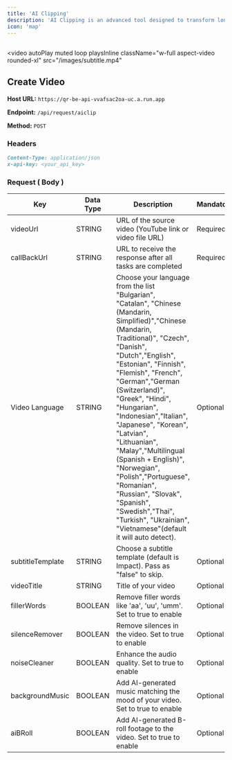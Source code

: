 ```yaml
---
title: 'AI Clipping'
description: 'AI Clipping is an advanced tool designed to transform long-form videos into short, captivating clips by automatically detecting and extracting the most engaging moments. It is ideal for creating highlight reels, trailers, or social media snippets, ensuring that your audience stays engaged with the best parts of your content.'
icon: 'map'
---
```


##

<video
  autoPlay
  muted
  loop
  playsInline
  className="w-full aspect-video rounded-xl"
  src="/images/subtitle.mp4"
></video>


## Create Video

**Host URL:** `https://qr-be-api-vvafsac2oa-uc.a.run.app`

**Endpoint:** `/api/request/aiclip`

**Method:** `POST`

### Headers

```markdown
Content-Type: application/json
x-api-key: <your_api_key> 
```

### Request ( Body )



Key              | Data Type | Description                                                                       | Mandatory
-----------------|-----------|-----------------------------------------------------------------------------------|-----------
videoUrl         | STRING    | URL of the source video (YouTube link or video file URL)                            | Required
callBackUrl      | STRING    | URL to receive the response after all tasks are completed                          | Required
Video Language | STRING    | Choose your language  from the list "Bulgarian", "Catalan", "Chinese (Mandarin, Simplified)","Chinese (Mandarin, Traditional)", "Czech", "Danish", "Dutch","English", "Estonian", "Finnish", "Flemish", "French", "German","German (Switzerland)", "Greek", "Hindi", "Hungarian", "Indonesian","Italian", "Japanese", "Korean", "Latvian", "Lithuanian", "Malay","Multilingual (Spanish + English)", "Norwegian", "Polish","Portuguese", "Romanian", "Russian", "Slovak", "Spanish", "Swedish","Thai", "Turkish", "Ukrainian", "Vietnamese"(default it will auto detect).           | Optional
subtitleTemplate | STRING    | Choose a subtitle template (default is Impact). Pass as "false" to skip.           | Optional
videoTitle       | STRING    | Title of your video                                                               | Optional
fillerWords      | BOOLEAN   | Remove filler words like 'aa', 'uu', 'umm'. Set to true to enable                   | Optional
silenceRemover   | BOOLEAN   | Remove silences in the video. Set to true to enable                                 | Optional
noiseCleaner     | BOOLEAN   | Enhance the audio quality. Set to true to enable                                    | Optional
backgroundMusic  | BOOLEAN   | Add AI-generated music matching the mood of your video. Set to true to enable       | Optional
aiBRoll          | BOOLEAN   | Add AI-generated B-roll footage to the video. Set to true to enable                 | Optional

